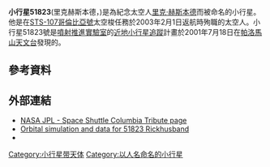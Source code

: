 {{Infobox Planet | minorplanet = yes | width = 25em | bgcolour = #FFFFC0 |
 name=小行星51823<br />里克赫斯本德(Rickhusband)
 | discovery=是
 | discovery_ref=[http://cfa-www.harvard.edu/iau/lists/NumberedMPs.html]
 | discoverer=[[噴射推進實驗室|噴射推進實驗室]] [[近地小行星追蹤|近地小行星追蹤]]計畫
 | discovered=July 18, 2001
 | designations = 是
 | alt_names={{mp|2001 OY|28}}
 | mp_category=[[小行星|主帶小行星]]
 | orbit_ref=[ftp://ftp.lowell.edu/pub/elgb/astorb.html]
 | epoch=2008年2月4日 ([[儒略日|JD]] 2454500.5)
 | semimajor=4億7129萬2千公里 (3.150 [[天文單位|AU]])
 | perihelion=371.363 Gm (2.482 AU)
 | aphelion=571.221 Gm (3.818 AU)
 | eccentricity=0.212
 | period=2042.421 [[日|d]] (5.59 [[儒略年|a]])
 | inclination=11.542[[度|°]]
 | asc_node=58.321°
 | arg_perihelion=346.955°
 | mean_anomaly=347.282°
 | avg_speed=16.59 公里/秒
 | physical_characteristics=是
 | dimensions=? km
 | mass=?{{e|?}} [[公斤|kg]]
 | density=? g/[[立方公分|cm³]]
 | surface_grav=? m/s²
 | escape_velocity=? km/s
 | sidereal_day=? d
 | axial_tilt=?° | pole_ecliptic_lat=? | pole_ecliptic_lon=?
 | spectral_type=?
 | abs_magnitude=14.2
 | albedo=0.10
 | single_temperature=~157 [[kelvin|K]]}}
'''小行星51823'''(里克赫斯本德，{{mp|2001 OY|28}})是為紀念太空人[[里克·赫斯本德|里克·赫斯本德]]而被命名的小行星。他是在[[STS-107|STS-107]][[哥倫比亞號|哥倫比亞號]]太空梭任務於2003年2月1日返航時殉職的太空人。小行星51823號是[[噴射推進實驗室|噴射推進實驗室]]的[[近地小行星追蹤|近地小行星追蹤]]計畫於2001年7月18日在[[帕洛馬山天文台|帕洛馬山天文台]]發現的。

== 參考資料 ==
{{reflist}}

== 外部連結 ==
* [http://www.jpl.nasa.gov/releases/2003/columbia-tribute.cfm NASA JPL - Space Shuttle Columbia Tribute page] {{Wayback|url=http://www.jpl.nasa.gov/releases/2003/columbia-tribute.cfm |date=20080208162807 }}
* [http://neo.jpl.nasa.gov/cgi-bin/db?sstr=51823+Rickhusband Orbital simulation and data for 51823 Rickhusband] {{Webarchive|url=https://archive.today/20121212034035/http://neo.jpl.nasa.gov/cgi-bin/db?sstr=51823+Rickhusband |date=2012-12-12 }}
*{{JPL Small Body}}

{{Minor Planet Number|[[2001_OB25|2001 OB25]]|[[小行星51824|小行星51824]]}}
{{小天體}}

{{DEFAULTSORT:Rickhusband}}
{{beltasteroid-stub}}

[[Category:小行星带天体|Category:小行星带天体]]
[[Category:以人名命名的小行星|Category:以人名命名的小行星]]